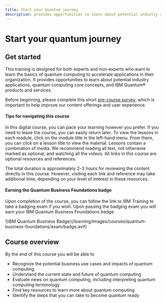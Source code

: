 ```yaml
---
title: Start your Quantum journey
description: provides opportunities to learn about potential industry applications, quantum computing core concepts, and IBM Quantum products and services
---
```


# Start your quantum journey

## Get started

This training is designed for both experts and non-experts who want to learn the basics of quantum computing to accelerate applications in their organization. It provides opportunities to learn about potential industry applications, quantum computing core concepts, and IBM Quantum&reg; products and services.

Before beginning, please complete this short [pre-course survey](https://your.feedback.ibm.com/jfe/form/SV_9vIQj1FJDUMGpcG), which is important to help improve our content offerings and user experience.

#### Tips for navigating this course

In this digital course, you can pace your learning however you prefer. If you need to leave the course, you can easily return later. To view the lessons in each module, click on the module title in the left-hand menu. From there, you can click on a lesson title to view the material. Lessons contain a combination of media. We recommend reading all text, not otherwise marked as optional, and watching all the videos. All links in this course are optional resources and references. 

The total duration is approximately 2–3 hours for reviewing the content directly in this course. However, visiting each link and reference may take additional time, depending on your level of interest in these resources.

#### Earning the Quantum Business Foundations badge

Upon completion of the course, you can follow the link to IBM Training to take a badging exam if you wish. Upon passing the badging exam you will earn your IBM Quantum Business Foundations badge.

![IBM Quantum Business Badge)(/learning/images/courses/quantum-business-foundations/exam/badge.avif)

## Course overview

By the end of this course you will be able to

* Recognize the potential business use cases and impacts of quantum computing
* Understand the current state and future of quantum computing
* Evaluate news on quantum computing, including interpreting quantum computing terminology
* Find key resources to learn more about quantum computing
* Identify the steps that you can take to become quantum ready